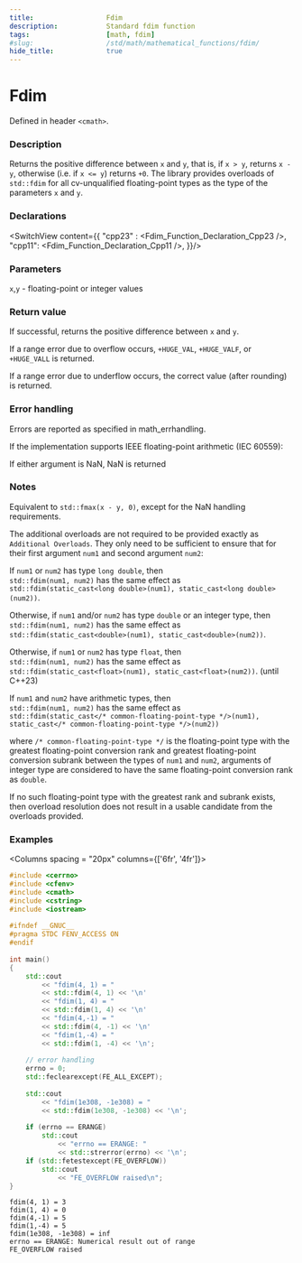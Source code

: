 ```yaml
---
title:                  Fdim
description:            Standard fdim function
tags:                   [math, fdim]
#slug:                  /std/math/mathematical_functions/fdim/
hide_title:             true
---
```





# Fdim

Defined in header `<cmath>`.

### Description

Returns the positive difference between `x` and `y`, that is, if `x > y`, returns `x - y`, 
otherwise (i.e. if `x <= y`) returns `+0`. The library provides overloads of `std::fdim` for all cv-unqualified floating-point types as the type of the parameters `x` and `y`.

### Declarations 
<SwitchView content={{
    "cpp23" : <Fdim_Function_Declaration_Cpp23 />,
    "cpp11": <Fdim_Function_Declaration_Cpp11 />,
}}/>


### Parameters

`x`,`y` - floating-point or integer values

### Return value
If successful, returns the positive difference between `x` and `y`.

If a range error due to overflow occurs, `+HUGE_VAL`, `+HUGE_VALF`, or `+HUGE_VALL` is returned.

If a range error due to underflow occurs, the correct value (after rounding) is returned.

### Error handling

Errors are reported as specified in math_errhandling.

If the implementation supports IEEE floating-point arithmetic (IEC 60559):

If either argument is NaN, NaN is returned

### Notes

Equivalent to `std::fmax(x - y, 0)`, except for the NaN handling requirements.

The additional overloads are not required to be provided exactly as `Additional Overloads`. 
They only need to be sufficient to ensure that for their first argument `num1` and second argument `num2`:

If `num1` or `num2` has type `long double`, then <br/>
`std::fdim(num1, num2)` has the same effect as <br/>
`std::fdim(static_cast<long double>(num1), static_cast<long double>(num2))`.

Otherwise, if `num1` and/or `num2` has type `double` or an integer type, then <br/>
`std::fdim(num1, num2)` has the same effect as <br/>
`std::fdim(static_cast<double>(num1), static_cast<double>(num2))`.

Otherwise, if `num1` or `num2` has type `float`, then <br/>
`std::fdim(num1, num2)` has the same effect as <br/>
`std::fdim(static_cast<float>(num1), static_cast<float>(num2))`. (until C++23)

If `num1` and `num2` have arithmetic types, then <br/>
`std::fdim(num1, num2)` has the same effect as <br/>
`std::fdim(static_cast</* common-floating-point-type */>(num1), static_cast</* common-floating-point-type */>(num2))`

where `/* common-floating-point-type */` is the floating-point type with the greatest floating-point conversion rank and greatest 
floating-point conversion subrank between the types of `num1` and `num2`, arguments of integer type are considered to have the same floating-point conversion rank as `double`.

If no such floating-point type with the greatest rank and subrank exists, then overload resolution does not result in a usable candidate from the overloads provided.


### Examples


<Columns spacing = "20px" columns={['6fr', '4fr']}>
<div>

```cpp
#include <cerrno>
#include <cfenv>
#include <cmath>
#include <cstring>
#include <iostream>
 
#ifndef __GNUC__
#pragma STDC FENV_ACCESS ON
#endif
 
int main()
{
    std::cout 
        << "fdim(4, 1) = " 
        << std::fdim(4, 1) << '\n'
        << "fdim(1, 4) = " 
        << std::fdim(1, 4) << '\n'
        << "fdim(4,-1) = " 
        << std::fdim(4, -1) << '\n'
        << "fdim(1,-4) = " 
        << std::fdim(1, -4) << '\n';
 
    // error handling 
    errno = 0;
    std::feclearexcept(FE_ALL_EXCEPT);
 
    std::cout 
        << "fdim(1e308, -1e308) = " 
        << std::fdim(1e308, -1e308) << '\n';
 
    if (errno == ERANGE)
        std::cout 
            << "errno == ERANGE: " 
            << std::strerror(errno) << '\n';
    if (std::fetestexcept(FE_OVERFLOW))
        std::cout 
            << "FE_OVERFLOW raised\n";
}
```

</div>

<div>

```plaintext title="Result"
fdim(4, 1) = 3
fdim(1, 4) = 0
fdim(4,-1) = 5
fdim(1,-4) = 5
fdim(1e308, -1e308) = inf
errno == ERANGE: Numerical result out of range
FE_OVERFLOW raised
```

</div>
</Columns>